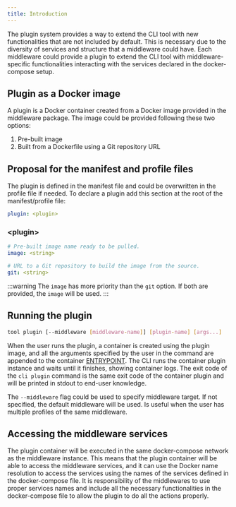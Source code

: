 ```yaml
---
title: Introduction
---
```


The plugin system provides a way to extend the CLI tool with new functionalities that are not included by default. This is necessary due to the diversity of services and structure that a middleware could have. Each middleware could provide a plugin to extend the CLI tool with middleware-specific functionalities interacting with the services declared in the docker-compose setup.

## Plugin as a Docker image

A plugin is a Docker container created from a Docker image provided in the middleware package. The image could be provided following these two options:

1. Pre-built image
2. Built from a Dockerfile using a Git repository URL

## Proposal for the manifest and profile files

The plugin is defined in the manifest file and could be overwritten in the profile file if needed. To declare a plugin add this section at the root of the manifest/profile file:

```yaml
plugin: <plugin>
```

### <plugin\>

```yaml
# Pre-built image name ready to be pulled.
image: <string>

# URL to a Git repository to build the image from the source.
git: <string>
```

:::warning
The `image` has more priority than the `git` option. If both are provided, the `image` will be used.
:::

## Running the plugin

```bash
tool plugin [--middleware [middleware-name]] [plugin-name] [args...]
```

<NotCLIDisclaimer/>

When the user runs the plugin, a container is created using the plugin image, and all the arguments specified by the user in the command are appended to the container [ENTRYPOINT](https://docs.docker.com/engine/reference/builder/#entrypoint). The CLI runs the container plugin instance and waits until it finishes, showing container logs. The exit code of the `cli plugin` command is the same exit code of the container plugin and will be printed in stdout to end-user knowledge.

The `--middleware` flag could be used to specify middleware target. If not specified, the default middleware will be used. Is useful when the user has multiple profiles of the same middleware.

## Accessing the middleware services

The plugin container will be executed in the same docker-compose network as the middleware instance. This means that the plugin container will be able to access the middleware services, and it can use the Docker name resolution to access the services using the names of the services defined in the docker-compose file. It is responsibility of the middlewares to use proper services names and include all the necessary functionalities in the docker-compose file to allow the plugin to do all the actions properly.
